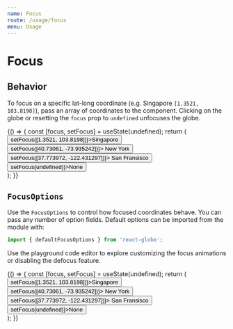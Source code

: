 ```yaml
---
name: Focus
route: /usage/focus
menu: Usage
---
```




# Focus

## Behavior

To focus on a specific lat-long coordinate (e.g. Singapore `[1.3521, 103.8198]`), pass an array of coordinates to the component. Clicking on the globe or resetting the `focus` prop to `undefined` unfocuses the globe.

<Playground>
  {() => {
    const [focus, setFocus] = useState(undefined);
    return (
      <div>
        <button onClick={() => setFocus([1.3521, 103.8198])}>Singapore</button>
        <button onClick={() => setFocus([40.73061, -73.935242])}>
          New York
        </button>
        <button onClick={() => setFocus([37.773972, -122.431297])}>
          San Fransisco
        </button>
        <button onClick={() => setFocus(undefined)}>None</button>
        <ReactGlobe focus={focus} />
      </div>
    );
  }}
</Playground>

## `FocusOptions`

Use the `FocusOptions` to control how focused coordinates behave. You can pass any number of option fields. Default options can be imported from the module with:

```js
import { defaultFocusOptions } from 'react-globe';
```

Use the playground code editor to explore customizing the focus animations or disabling the defocus feature.

<Playground>
  {() => {
    const [focus, setFocus] = useState(undefined);
    return (
      <div>
        <button onClick={() => setFocus([1.3521, 103.8198])}>Singapore</button>
        <button onClick={() => setFocus([40.73061, -73.935242])}>
          New York
        </button>
        <button onClick={() => setFocus([37.773972, -122.431297])}>
          San Fransisco
        </button>
        <button onClick={() => setFocus(undefined)}>None</button>
        <ReactGlobe
          focus={focus}
          focusOptions={{
            animationDuration: 3000,
            distanceRadiusScale: 2,
            easingFunction: ['Elastic', 'In'],
            enableDefocus: false,
          }}
        />
      </div>
    );
  }}
</Playground>
